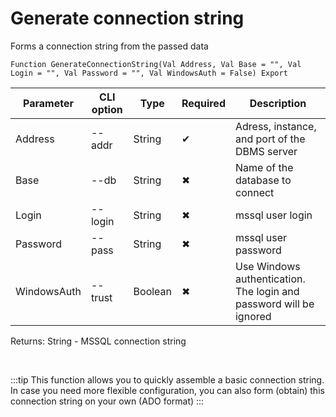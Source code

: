﻿---
sidebar_position: 5
description: Generate connection string and other functions to work with MS SQL in the Open Integration Package, a free open-source integration library for 1C:Enterprise 8, OneScript and CLI
keywords: [1C, 1С, 1С:Enterprise, 1С:Enterprise 8.3, API, Integration, Services, Exchange, OneScript, CLI, MS SQL]
---


# Generate connection string
 Forms a connection string from the passed data



`Function GenerateConnectionString(Val Address, Val Base = "", Val Login = "", Val Password = "", Val WindowsAuth = False) Export`

  | Parameter | CLI option | Type | Required | Description |
  |-|-|-|-|-|
  | Address | --addr | String | &#x2714; | Adress, instance, and port of the DBMS server |
  | Base | --db | String | &#x2716; | Name of the database to connect |
  | Login | --login | String | &#x2716; | mssql user login |
  | Password | --pass | String | &#x2716; | mssql user password |
  | WindowsAuth | --trust | Boolean | &#x2716; | Use Windows authentication. The login and password will be ignored |

  
  Returns:  String - MSSQL connection string

<br/>

:::tip
This function allows you to quickly assemble a basic connection string. In case you need more flexible configuration, you can also form (obtain) this connection string on your own (ADO format)
:::
<br/>



```bsl title="1C:Enterprise/OneScript code example"

```
 




